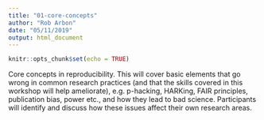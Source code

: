```yaml
---
title: "01-core-concepts"
author: "Rob Arbon"
date: "05/11/2019"
output: html_document
---
```


```r
knitr::opts_chunk$set(echo = TRUE)
```

Core concepts in reproducibility. This will cover basic elements that go wrong in common research practices (and that the skills covered in this workshop will help ameliorate), e.g. p-hacking, HARKing, FAIR principles, publication bias, power etc., and how they lead to bad science. Participants will identify and discuss how these issues affect their own research areas.


